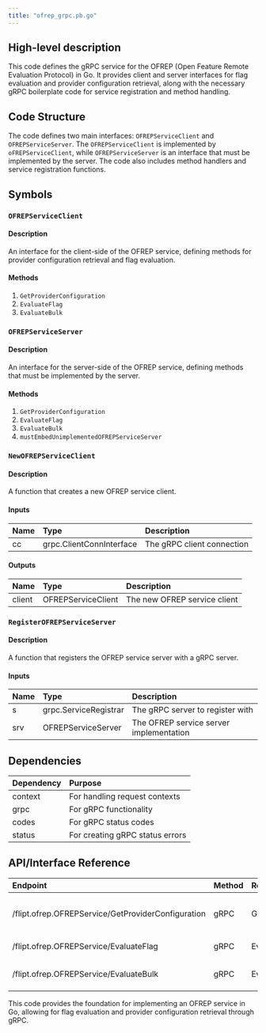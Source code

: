 ```yaml
---
title: "ofrep_grpc.pb.go"
---
```


## High-level description
This code defines the gRPC service for the OFREP (Open Feature Remote Evaluation Protocol) in Go. It provides client and server interfaces for flag evaluation and provider configuration retrieval, along with the necessary gRPC boilerplate code for service registration and method handling.

## Code Structure
The code defines two main interfaces: `OFREPServiceClient` and `OFREPServiceServer`. The `OFREPServiceClient` is implemented by `oFREPServiceClient`, while `OFREPServiceServer` is an interface that must be implemented by the server. The code also includes method handlers and service registration functions.

## Symbols

### `OFREPServiceClient`
#### Description
An interface for the client-side of the OFREP service, defining methods for provider configuration retrieval and flag evaluation.

#### Methods
1. `GetProviderConfiguration`
2. `EvaluateFlag`
3. `EvaluateBulk`

### `OFREPServiceServer`
#### Description
An interface for the server-side of the OFREP service, defining methods that must be implemented by the server.

#### Methods
1. `GetProviderConfiguration`
2. `EvaluateFlag`
3. `EvaluateBulk`
4. `mustEmbedUnimplementedOFREPServiceServer`

### `NewOFREPServiceClient`
#### Description
A function that creates a new OFREP service client.

#### Inputs
| Name | Type | Description |
|:-----|:-----|:------------|
| cc | grpc.ClientConnInterface | The gRPC client connection |

#### Outputs
| Name | Type | Description |
|:-----|:-----|:------------|
| client | OFREPServiceClient | The new OFREP service client |

### `RegisterOFREPServiceServer`
#### Description
A function that registers the OFREP service server with a gRPC server.

#### Inputs
| Name | Type | Description |
|:-----|:-----|:------------|
| s | grpc.ServiceRegistrar | The gRPC server to register with |
| srv | OFREPServiceServer | The OFREP service server implementation |

## Dependencies
| Dependency | Purpose |
|:-----------|:--------|
| context | For handling request contexts |
| grpc | For gRPC functionality |
| codes | For gRPC status codes |
| status | For creating gRPC status errors |

## API/Interface Reference
| Endpoint | Method | Request | Response | Description |
|:---------|:-------|:--------|:---------|:------------|
| /flipt.ofrep.OFREPService/GetProviderConfiguration | gRPC | GetProviderConfigurationRequest | GetProviderConfigurationResponse | Retrieves the OFREP provider configuration |
| /flipt.ofrep.OFREPService/EvaluateFlag | gRPC | EvaluateFlagRequest | EvaluatedFlag | Evaluates a single flag |
| /flipt.ofrep.OFREPService/EvaluateBulk | gRPC | EvaluateBulkRequest | BulkEvaluationResponse | Evaluates multiple flags in bulk |

This code provides the foundation for implementing an OFREP service in Go, allowing for flag evaluation and provider configuration retrieval through gRPC.